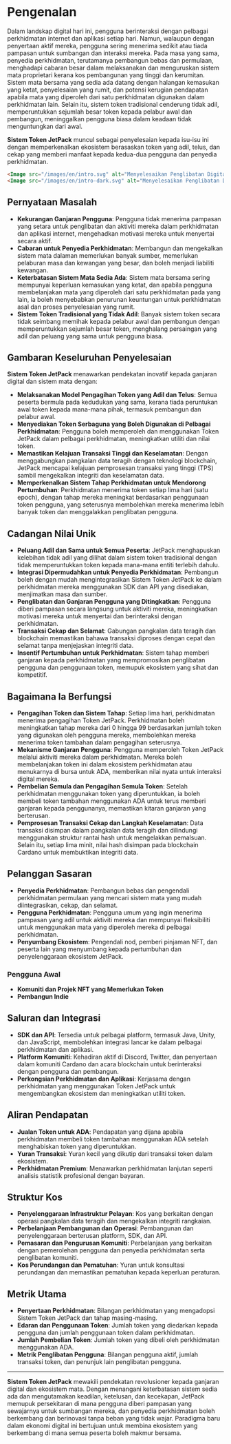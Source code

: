 
# Pengenalan

Dalam landskap digital hari ini, pengguna berinteraksi dengan pelbagai perkhidmatan internet dan aplikasi setiap hari. Namun, walaupun dengan penyertaan aktif mereka, pengguna sering menerima sedikit atau tiada pampasan untuk sumbangan dan interaksi mereka. Pada masa yang sama, penyedia perkhidmatan, terutamanya pembangun bebas dan permulaan, menghadapi cabaran besar dalam melaksanakan dan menguruskan sistem mata proprietari kerana kos pembangunan yang tinggi dan kerumitan. Sistem mata bersama yang sedia ada datang dengan halangan kemasukan yang ketat, penyelesaian yang rumit, dan potensi kerugian pendapatan apabila mata yang diperoleh dari satu perkhidmatan digunakan dalam perkhidmatan lain. Selain itu, sistem token tradisional cenderung tidak adil, memperuntukkan sejumlah besar token kepada pelabur awal dan pembangun, meninggalkan pengguna biasa dalam keadaan tidak menguntungkan dari awal.

**Sistem Token JetPack** muncul sebagai penyelesaian kepada isu-isu ini dengan memperkenalkan ekosistem berasaskan token yang adil, telus, dan cekap yang memberi manfaat kepada kedua-dua pengguna dan penyedia perkhidmatan.

```html
<Image src="/images/en/intro.svg" alt="Menyelesaikan Penglibatan Digital dan Ganjaran - Sistem Token JetPack" width={700} height={534} className="dark:hidden"/>
<Image src="/images/en/intro-dark.svg" alt="Menyelesaikan Penglibatan Digital dan Ganjaran - Sistem Token JetPack" width={700} height={534} className="hidden dark:block"/>
```

## Pernyataan Masalah

- **Kekurangan Ganjaran Pengguna**: Pengguna tidak menerima pampasan yang setara untuk penglibatan dan aktiviti mereka dalam perkhidmatan dan aplikasi internet, mengehadkan motivasi mereka untuk menyertai secara aktif.
- **Cabaran untuk Penyedia Perkhidmatan**: Membangun dan mengekalkan sistem mata dalaman memerlukan banyak sumber, memerlukan pelaburan masa dan kewangan yang besar, dan boleh menjadi liabiliti kewangan.
- **Keterbatasan Sistem Mata Sedia Ada**: Sistem mata bersama sering mempunyai keperluan kemasukan yang ketat, dan apabila pengguna membelanjakan mata yang diperoleh dari satu perkhidmatan pada yang lain, ia boleh menyebabkan penurunan keuntungan untuk perkhidmatan asal dan proses penyelesaian yang rumit.
- **Sistem Token Tradisional yang Tidak Adil**: Banyak sistem token secara tidak seimbang memihak kepada pelabur awal dan pembangun dengan memperuntukkan sejumlah besar token, menghalang persaingan yang adil dan peluang yang sama untuk pengguna biasa.

## Gambaran Keseluruhan Penyelesaian

**Sistem Token JetPack** menawarkan pendekatan inovatif kepada ganjaran digital dan sistem mata dengan:

- **Melaksanakan Model Pengagihan Token yang Adil dan Telus**: Semua peserta bermula pada kedudukan yang sama, kerana tiada peruntukan awal token kepada mana-mana pihak, termasuk pembangun dan pelabur awal.
- **Menyediakan Token Serbaguna yang Boleh Digunakan di Pelbagai Perkhidmatan**: Pengguna boleh memperoleh dan menggunakan Token JetPack dalam pelbagai perkhidmatan, meningkatkan utiliti dan nilai token.
- **Memastikan Kelajuan Transaksi Tinggi dan Keselamatan**: Dengan menggabungkan pangkalan data teragih dengan teknologi blockchain, JetPack mencapai kelajuan pemprosesan transaksi yang tinggi (TPS) sambil mengekalkan integriti dan keselamatan data.
- **Memperkenalkan Sistem Tahap Perkhidmatan untuk Mendorong Pertumbuhan**: Perkhidmatan menerima token setiap lima hari (satu epoch), dengan tahap mereka meningkat berdasarkan penggunaan token pengguna, yang seterusnya membolehkan mereka menerima lebih banyak token dan menggalakkan penglibatan pengguna.

## Cadangan Nilai Unik

- **Peluang Adil dan Sama untuk Semua Peserta**: JetPack menghapuskan kelebihan tidak adil yang dilihat dalam sistem token tradisional dengan tidak memperuntukkan token kepada mana-mana entiti terlebih dahulu.
- **Integrasi Dipermudahkan untuk Penyedia Perkhidmatan**: Pembangun boleh dengan mudah mengintegrasikan Sistem Token JetPack ke dalam perkhidmatan mereka menggunakan SDK dan API yang disediakan, menjimatkan masa dan sumber.
- **Penglibatan dan Ganjaran Pengguna yang Ditingkatkan**: Pengguna diberi pampasan secara langsung untuk aktiviti mereka, meningkatkan motivasi mereka untuk menyertai dan berinteraksi dengan perkhidmatan.
- **Transaksi Cekap dan Selamat**: Gabungan pangkalan data teragih dan blockchain memastikan bahawa transaksi diproses dengan cepat dan selamat tanpa menjejaskan integriti data.
- **Insentif Pertumbuhan untuk Perkhidmatan**: Sistem tahap memberi ganjaran kepada perkhidmatan yang mempromosikan penglibatan pengguna dan penggunaan token, memupuk ekosistem yang sihat dan kompetitif.

## Bagaimana Ia Berfungsi

- **Pengagihan Token dan Sistem Tahap**: Setiap lima hari, perkhidmatan menerima pengagihan Token JetPack. Perkhidmatan boleh meningkatkan tahap mereka dari 0 hingga 99 berdasarkan jumlah token yang digunakan oleh pengguna mereka, membolehkan mereka menerima token tambahan dalam pengagihan seterusnya.
- **Mekanisme Ganjaran Pengguna**: Pengguna memperoleh Token JetPack melalui aktiviti mereka dalam perkhidmatan. Mereka boleh membelanjakan token ini dalam ekosistem perkhidmatan atau menukarnya di bursa untuk ADA, memberikan nilai nyata untuk interaksi digital mereka.
- **Pembelian Semula dan Pengagihan Semula Token**: Setelah perkhidmatan menggunakan token yang diperuntukkan, ia boleh membeli token tambahan menggunakan ADA untuk terus memberi ganjaran kepada penggunanya, memastikan kitaran ganjaran yang berterusan.
- **Pemprosesan Transaksi Cekap dan Langkah Keselamatan**: Data transaksi disimpan dalam pangkalan data teragih dan dilindungi menggunakan struktur rantai hash untuk mengelakkan pemalsuan. Selain itu, setiap lima minit, nilai hash disimpan pada blockchain Cardano untuk membuktikan integriti data.

## Pelanggan Sasaran

- **Penyedia Perkhidmatan**: Pembangun bebas dan pengendali perkhidmatan permulaan yang mencari sistem mata yang mudah diintegrasikan, cekap, dan selamat.
- **Pengguna Perkhidmatan**: Pengguna umum yang ingin menerima pampasan yang adil untuk aktiviti mereka dan mempunyai fleksibiliti untuk menggunakan mata yang diperoleh mereka di pelbagai perkhidmatan.
- **Penyumbang Ekosistem**: Pengendali nod, pemberi pinjaman NFT, dan peserta lain yang menyumbang kepada pertumbuhan dan penyelenggaraan ekosistem JetPack.

### Pengguna Awal

- **Komuniti dan Projek NFT yang Memerlukan Token**
- **Pembangun Indie**

## Saluran dan Integrasi

- **SDK dan API**: Tersedia untuk pelbagai platform, termasuk Java, Unity, dan JavaScript, membolehkan integrasi lancar ke dalam pelbagai perkhidmatan dan aplikasi.
- **Platform Komuniti**: Kehadiran aktif di Discord, Twitter, dan penyertaan dalam komuniti Cardano dan acara blockchain untuk berinteraksi dengan pengguna dan pembangun.
- **Perkongsian Perkhidmatan dan Aplikasi**: Kerjasama dengan perkhidmatan yang menggunakan Token JetPack untuk mengembangkan ekosistem dan meningkatkan utiliti token.

## Aliran Pendapatan

- **Jualan Token untuk ADA**: Pendapatan yang dijana apabila perkhidmatan membeli token tambahan menggunakan ADA setelah menghabiskan token yang diperuntukkan.
- **Yuran Transaksi**: Yuran kecil yang dikutip dari transaksi token dalam ekosistem.
- **Perkhidmatan Premium**: Menawarkan perkhidmatan lanjutan seperti analisis statistik profesional dengan bayaran.

## Struktur Kos

- **Penyelenggaraan Infrastruktur Pelayan**: Kos yang berkaitan dengan operasi pangkalan data teragih dan mengekalkan integriti rangkaian.
- **Perbelanjaan Pembangunan dan Operasi**: Pembangunan dan penyelenggaraan berterusan platform, SDK, dan API.
- **Pemasaran dan Pengurusan Komuniti**: Perbelanjaan yang berkaitan dengan pemerolehan pengguna dan penyedia perkhidmatan serta penglibatan komuniti.
- **Kos Perundangan dan Pematuhan**: Yuran untuk konsultasi perundangan dan memastikan pematuhan kepada keperluan peraturan.

## Metrik Utama

- **Penyertaan Perkhidmatan**: Bilangan perkhidmatan yang mengadopsi Sistem Token JetPack dan tahap masing-masing.
- **Edaran dan Penggunaan Token**: Jumlah token yang diedarkan kepada pengguna dan jumlah penggunaan token dalam perkhidmatan.
- **Jumlah Pembelian Token**: Jumlah token yang dibeli oleh perkhidmatan menggunakan ADA.
- **Metrik Penglibatan Pengguna**: Bilangan pengguna aktif, jumlah transaksi token, dan penunjuk lain penglibatan pengguna.

---

**Sistem Token JetPack** mewakili pendekatan revolusioner kepada ganjaran digital dan ekosistem mata. Dengan menangani keterbatasan sistem sedia ada dan mengutamakan keadilan, ketelusan, dan kecekapan, JetPack memupuk persekitaran di mana pengguna diberi pampasan yang sewajarnya untuk sumbangan mereka, dan penyedia perkhidmatan boleh berkembang dan berinovasi tanpa beban yang tidak wajar. Paradigma baru dalam ekonomi digital ini bertujuan untuk membina ekosistem yang berkembang di mana semua peserta boleh makmur bersama.
